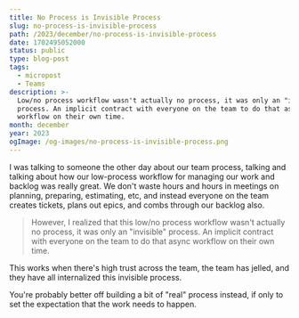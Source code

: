 ```yaml
---
title: No Process is Invisible Process
slug: no-process-is-invisible-process
path: /2023/december/no-process-is-invisible-process
date: 1702495052000
status: public
type: blog-post
tags:
  - micropost
  - Teams
description: >-
  Low/no process workflow wasn't actually no process, it was only an "invisible"
  process. An implicit contract with everyone on the team to do that async
  workflow on their own time.
month: december
year: 2023
ogImage: /og-images/no-process-is-invisible-process.png
---
```



I was talking to someone the other day about our team process, talking and
talking about how our low-process workflow for managing our work and backlog was
really great. We don't waste hours and hours in meetings on planning, preparing,
estimating, etc, and instead everyone on the team creates tickets, plans out
epics, and combs through our backlog also.

> However, I realized that this low/no process workflow wasn't actually no
> process, it was only an "invisible" process. An implicit contract with
> everyone on the team to do that async workflow on their own time.

This works when there's high trust across the team, the team has jelled, and
they have all internalized this invisible process.

You're probably better off building a bit of "real" process instead, if only to
set the expectation that the work needs to happen.

